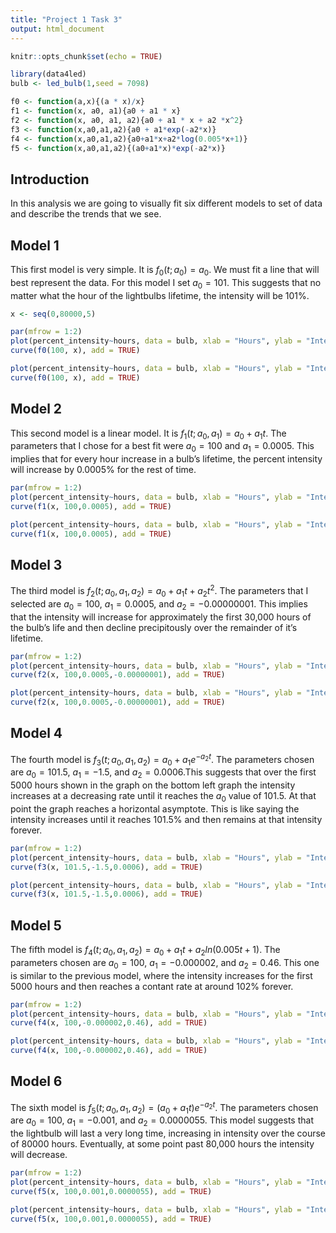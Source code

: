 ```yaml
---
title: "Project 1 Task 3"
output: html_document
---
```


```r
knitr::opts_chunk$set(echo = TRUE)
```

```r
library(data4led)
bulb <- led_bulb(1,seed = 7098)
```


```r
f0 <- function(a,x){(a * x)/x}
f1 <- function(x, a0, a1){a0 + a1 * x}
f2 <- function(x, a0, a1, a2){a0 + a1 * x + a2 *x^2}
f3 <- function(x,a0,a1,a2){a0 + a1*exp(-a2*x)}
f4 <- function(x,a0,a1,a2){a0+a1*x+a2*log(0.005*x+1)}
f5 <- function(x,a0,a1,a2){(a0+a1*x)*exp(-a2*x)}
```

## Introduction

In this analysis we are going to visually fit six different models to set of data and describe the trends that we see.

## Model 1 

This first model is very simple. It is $f_0(t;a_0)=a_0$. We must fit a line that will best represent the data. For this model I set $a_0 = 101$. This suggests that no matter what the hour of the lightbulbs lifetime, the intensity will be 101%.

```r
x <- seq(0,80000,5)

par(mfrow = 1:2)
plot(percent_intensity~hours, data = bulb, xlab = "Hours", ylab = "Intensity (%)", pch = 20)
curve(f0(100, x), add = TRUE)

plot(percent_intensity~hours, data = bulb, xlab = "Hours", ylab = "Intensity (%)", pch = 20, xlim = c(0,80000), ylim = c(0,120))
curve(f0(100, x), add = TRUE)
```

## Model 2

This second model is a linear model. It is $f_1(t;a_0,a_1) = a_0 + a_1t$. The parameters that I chose for a best fit were $a_0 = 100$ and $a_1 = 0.0005$. This implies that for every hour increase in a bulb's lifetime, the percent intensity will increase by 0.0005% for the rest of time.

```r
par(mfrow = 1:2)
plot(percent_intensity~hours, data = bulb, xlab = "Hours", ylab = "Intensity (%)", pch = 20)
curve(f1(x, 100,0.0005), add = TRUE)

plot(percent_intensity~hours, data = bulb, xlab = "Hours", ylab = "Intensity (%)", pch = 20, xlim = c(0,80000), ylim = c(0,120))
curve(f1(x, 100,0.0005), add = TRUE)
```

## Model 3

The third model is $f_2(t;a_0,a_1,a_2) = a_0 + a_1t+a_2t^2$. The parameters that I selected are $a_0 = 100$, $a_1 = 0.0005$, and $a_2 = -0.00000001$. This implies that the intensity will increase for approximately the first 30,000 hours of the bulb's life and then decline precipitously over the remainder of it's lifetime.

```r
par(mfrow = 1:2)
plot(percent_intensity~hours, data = bulb, xlab = "Hours", ylab = "Intensity (%)", pch = 20)
curve(f2(x, 100,0.0005,-0.00000001), add = TRUE)

plot(percent_intensity~hours, data = bulb, xlab = "Hours", ylab = "Intensity (%)", pch = 20, xlim = c(0,80000), ylim = c(0,120))
curve(f2(x, 100,0.0005,-0.00000001), add = TRUE)
```

## Model 4

The fourth model is $f_3(t;a_0,a_1,a_2) = a_0 + a_1e^{-a_2t}$. The parameters chosen are $a_0 = 101.5$, $a_1 = -1.5$, and $a_2 = 0.0006$.This suggests that over the first 5000 hours shown in the graph on the bottom left graph the intensity increases at a decreasing rate until it reaches the $a_0$ value of 101.5. At that point the graph reaches a horizontal asymptote. This is like saying the intensity increases until it reaches 101.5% and then remains at that intensity forever.


```r
par(mfrow = 1:2)
plot(percent_intensity~hours, data = bulb, xlab = "Hours", ylab = "Intensity (%)", pch = 20)
curve(f3(x, 101.5,-1.5,0.0006), add = TRUE)

plot(percent_intensity~hours, data = bulb, xlab = "Hours", ylab = "Intensity (%)", pch = 20, xlim = c(0,80000), ylim = c(0,120))
curve(f3(x, 101.5,-1.5,0.0006), add = TRUE)
```

## Model 5

The fifth model is $f_4(t;a_0,a_1,a_2) = a_0 + a_1t+a_2ln(0.005t + 1)$. The parameters chosen are $a_0 = 100$, $a_1 = -0.000002$, and $a_2 = 0.46$. This one is similar to the previous model, where the intensity increases for the first 5000 hours and then reaches a contant rate at around 102% forever.

```r
par(mfrow = 1:2)
plot(percent_intensity~hours, data = bulb, xlab = "Hours", ylab = "Intensity (%)", pch = 20)
curve(f4(x, 100,-0.000002,0.46), add = TRUE)

plot(percent_intensity~hours, data = bulb, xlab = "Hours", ylab = "Intensity (%)", pch = 20, xlim = c(0,80000), ylim = c(0,120))
curve(f4(x, 100,-0.000002,0.46), add = TRUE)
```

## Model 6

The sixth model is $f_5(t;a_0,a_1,a_2) = (a_0 + a_1t)e^{-a_2t}$. The parameters chosen are $a_0 = 100$, $a_1 = -0.001$, and $a_2 = 0.0000055$. This model suggests that the lightbulb will last a very long time, increasing in intensity over the course of 80000 hours. Eventually, at some point past 80,000 hours the intensity will decrease.

```r
par(mfrow = 1:2)
plot(percent_intensity~hours, data = bulb, xlab = "Hours", ylab = "Intensity (%)", pch = 20)
curve(f5(x, 100,0.001,0.0000055), add = TRUE)

plot(percent_intensity~hours, data = bulb, xlab = "Hours", ylab = "Intensity (%)", pch = 20, xlim = c(0,80000), ylim = c(0,120))
curve(f5(x, 100,0.001,0.0000055), add = TRUE)
```

